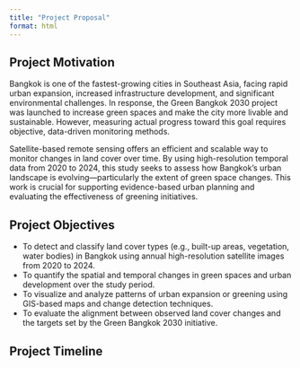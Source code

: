 ```yaml
---
title: "Project Proposal"
format: html
---
```


## Project Motivation

Bangkok is one of the fastest-growing cities in Southeast Asia, facing rapid urban expansion, increased infrastructure development, and significant environmental challenges. In response, the Green Bangkok 2030 project was launched to increase green spaces and make the city more livable and sustainable. However, measuring actual progress toward this goal requires objective, data-driven monitoring methods.

Satellite-based remote sensing offers an efficient and scalable way to monitor changes in land cover over time. By using high-resolution temporal data from 2020 to 2024, this study seeks to assess how Bangkok’s urban landscape is evolving—particularly the extent of green space changes. This work is crucial for supporting evidence-based urban planning and evaluating the effectiveness of greening initiatives.

## Project Objectives

- To detect and classify land cover types (e.g., built-up areas, vegetation, water bodies) in Bangkok using annual high-resolution satellite images from 2020 to 2024.
- To quantify the spatial and temporal changes in green spaces and urban development over the study period.
- To visualize and analyze patterns of urban expansion or greening using GIS-based maps and change detection techniques.
- To evaluate the alignment between observed land cover changes and the targets set by the Green Bangkok 2030 initiative.

## Project Timeline
